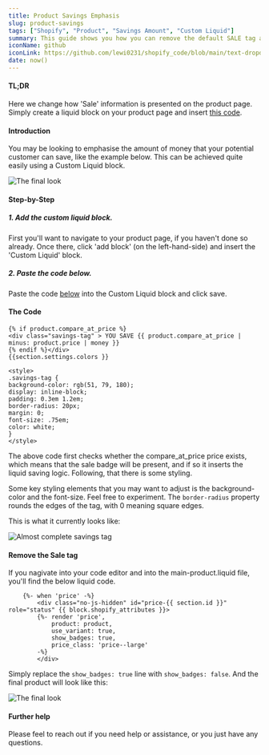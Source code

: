 ```yaml
---
title: Product Savings Emphasis
slug: product-savings
tags: ["Shopify", "Product", "Savings Amount", "Custom Liquid"]
summary: This guide shows you how you can remove the default SALE tag and replace it with a 'YOU SAVE [Enter Amount Here]'
iconName: github
iconLink: https://github.com/lewi0231/shopify_code/blob/main/text-dropdown
date: now()
---
```


#### TL;DR
Here we change how 'Sale' information is presented on the product page.  Simply create a liquid block on your product page and insert [this code](#the-code).

#### Introduction
You may be looking to emphasise the amount of money that your potential customer can save, like the example below.  This can be achieved quite easily using a Custom Liquid block.

![The final look](../images/product-savings/savings03.jpg)

#### Step-by-Step
##### 1. Add the custom liquid block.
First you'll want to navigate to your product page, if you haven't done so already.  Once there, click 'add block' (on the left-hand-side) and insert the 'Custom Liquid' block.  

##### 2. Paste the code below.
Paste the code [below](#the-code) into the Custom Liquid block and click save.

#### The Code

```Liquid
{% if product.compare_at_price %}
<div class="savings-tag" > YOU SAVE {{ product.compare_at_price | minus: product.price | money }}
{% endif %}</div>
{{section.settings.colors }}

<style> 
.savings-tag {
background-color: rgb(51, 79, 180);
display: inline-block;
padding: 0.3em 1.2em;
border-radius: 20px;
margin: 0;
font-size: .75em;
color: white;
}
</style>
```

The above code first checks whether the compare_at_price price exists, which means that the sale badge will be present, and if so it inserts the liquid saving logic.  Following, that there is some styling.

Some key styling elements that you may want to adjust is the background-color and the font-size.  Feel free to experiment.  The `border-radius` property rounds the edges of the tag, with 0 meaning square edges.

This is what it currently looks like:

![Almost complete savings tag](../images/product-savings/stage2sale.jpg)

#### Remove the Sale tag
If you nagivate into your code editor and into the main-product.liquid file, you'll find the below liquid code.

```liquid
    {%- when 'price' -%}
        <div class="no-js-hidden" id="price-{{ section.id }}" role="status" {{ block.shopify_attributes }}>
        {%- render 'price',
            product: product,
            use_variant: true,
            show_badges: true,
            price_class: 'price--large'
        -%}
        </div>
```

Simply replace the `show_badges: true` line with `show_badges: false`.  And the final product will look like this:

![The final look](../images/product-savings/savings03.jpg)


#### Further help
Please feel to reach out if you need help or assistance, or you just have any questions.


<pre></pre>

